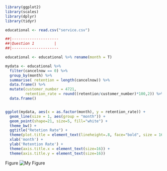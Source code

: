 ```r
library(ggplot2)
library(scales)
library(dplyr)
library(tidyr)
```

```r
educational <- read.csv("service.csv")

```


```r
##|---------------------
##|Question 1         |
##|---------------------

educational <- educational %>% rename(month = T)

mydata <- educational %>%
  filter(cancelnow == 0) %>%
  group_by(month) %>%
  summarise( retention = length(cancelnow)) %>%
  data.frame() %>%
  mutate(customer_number = 4721,
         retention_rate = round((retention/customer_number)*100,2)) %>%
  data.frame()


ggplot(mydata, aes(x = as.factor(month), y = retention_rate)) + 
  geom_line(size = 1, aes(group = "month")) +
  geom_point(shape=21, size=5, fill="white") +
  theme_bw() +
  ggtitle("Retetion Rate") + 
  theme(plot.title = element_text(lineheight=.8, face="bold", size = 16)) +
  xlab('month') +
  ylab('Retention Rate') +
  theme(axis.title.x = element_text(size=16)) +
  theme(axis.title.y = element_text(size=16))
```

Figure
![My Figure](images/Rplot01_retenteion.rate.png)




